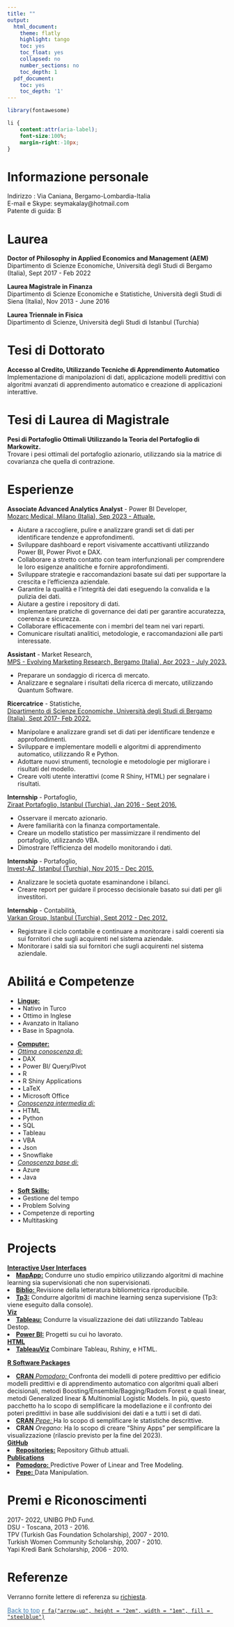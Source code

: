 ```yaml
---
title: ""
output:
  html_document:
    theme: flatly
    highlight: tango
    toc: yes
    toc_float: yes
    collapsed: no
    number_sections: no
    toc_depth: 1
  pdf_document:
    toc: yes
    toc_depth: '1'
---
```



```r
library(fontawesome)
```     


<!--\1   
```r
knitr::opts_chunk$set(message=FALSE, warning=FALSE, cache=TRUE)
```
font-weight:bold; \1-->
 
```css

li {
    content:attr(aria-label);
    font-size:100%;
    margin-right:-10px;
}

``` 


# Informazione personale

Indirizzo : Via Caniana, Bergamo-Lombardia-Italia\
E-mail e Skype: seymakalay@hotmail.com\
Patente di guida: B
<!--\1 
Place of Birth : Turkey-Istanbul\ 
Cellulare : +39 338 9628589\
Stato civile : Celibe \
Data di nascita : 16.05.1987\
Patente di guida: B
\1-->

<!--\1
# Objectives

To work for the organization to the best of my knowledge and ability from where the organization could benefit from my programming, app building and machine learning skills. 

FOR ICON ION!!!
https://github.com/ionic-team/ionicons

\1-->





# Laurea
     
**Doctor of Philosophy in Applied Economics and Management (AEM)**\
Dipartimento di Scienze Economiche, Università degli Studi di Bergamo (Italia), Sept 2017 - Feb 2022

**Laurea Magistrale in Finanza**\
Dipartimento di Scienze Economiche e Statistiche, Università degli Studi di Siena (Italia),  Nov 2013 - June 2016

<!--\1
**Certificate in Masters of Business Administration Program**\
College of Business, University of Auburn (USA), Primavera 2011 - Autunno 2012\
\1-->

**Laurea Triennale in Fisica **\
Dipartimento di Scienze, Università degli Studi di Istanbul (Turchia)        
 
 <!--\1 Astronomia e Scienze Spaziali**\ \1-->

# Tesi di Dottorato

**Accesso al Credito, Utilizzando Tecniche di Apprendimento Automatico**\
Implementazione di manipolazioni di dati, applicazione modelli predittivi con algoritmi avanzati di
apprendimento automatico e creazione di applicazioni interattive.


# Tesi di Laurea di Magistrale

**Pesi di Portafoglio Ottimali Utilizzando la Teoria del Portafoglio di Markowitz.**\
Trovare i pesi ottimali del portafoglio azionario, utilizzando sia la matrice di covarianza che quella di
contrazione.


# Esperienze




**Associate Advanced Analytics Analyst** - Power BI Developer,\
<u>Mozarc Medical, Milano (Italia), Sep 2023 - Attuale.</u>\
 <!--\1 - Analisi e visualizzazione dei dati: Assistenza nella raccolta, pulizia e analisi di set di dati di grandi
dimensioni per identificare tendenze, modelli e approfondimenti. Sviluppo di dashboard e report visivamente
accattivanti utilizzando Power BI per comunicare in modo efficace i risultati alle parti interessate.
\1-->
<body>
  <ul>
    <li> Aiutare a raccogliere, pulire e analizzare grandi set di dati per identificare tendenze e approfondimenti.</li>
    <li> Sviluppare dashboard e report visivamente accattivanti utilizzando Power BI, Power Pivot e DAX.</li>
    <li> Collaborare a stretto contatto con team interfunzionali per comprendere le loro esigenze analitiche e fornire approfondimenti.</li>
    <li> Sviluppare strategie e raccomandazioni basate sui dati per supportare la crescita e l‘efficienza aziendale.</li>
    <li> Garantire la qualità e l‘integrità dei dati eseguendo la convalida e la pulizia dei dati.</li>
    <li> Aiutare a gestire i repository di dati.</li>
    <li> Implementare pratiche di governance dei dati per garantire accuratezza, coerenza e sicurezza.</li>
    <li> Collaborare efficacemente con i membri del team nei vari reparti.</li>
    <li> Comunicare risultati analitici, metodologie, e raccomandazioni alle parti interessate.</li>
  </ul>
</body>


**Assistant** - Market Research,\
<u>MPS - Evolving Marketing Research, Bergamo (Italia), Apr 2023 - July 2023.</u>\
<!--\1 - Analizzare i risultati delle ricerche di mercato creando database e statistiche descrittive.\1--> 
<body>
    <ul>
      <li> Preparare un sondaggio di ricerca di mercato.</li> 
      <li> Analizzare e segnalare i risultati della ricerca di mercato, utilizzando Quantum Software.</li> 
    </ul>
</body>

**Ricercatrice** - Statistiche,\
<u>Dipartimento di Scienze Economiche, Università degli Studi di Bergamo (Italia), Sept 2017- Feb 2022.</u>\
<!--\1 - Implementazione di manipolazioni di dati, applicazione di tecniche di machine learning, e creazione di
applicazioni interattive^[si prega di consultare i repository GitHub su: <a href="https://github.com/seymakalay" target="_blank">https://github.com/seymakalay</a> ].\1--> 
<body>
    <ul>
      <li> Manipolare e analizzare grandi set di dati per identificare tendenze e approfondimenti.</li>
      <li> Sviluppare e implementare modelli e algoritmi di apprendimento automatico, utilizzando R e Python.</li>
      <li> Adottare nuovi strumenti, tecnologie e metodologie per migliorare i risultati del modello.</li>
      <li> Creare volti utente interattivi (come R Shiny, HTML) per segnalare i risultati.</li>
    </ul>
</body>
 <!--\1 application^[Please see at: https://github.com/seymakalay].\      
 to find out the probability of credit default\1-->

**Internship** - Portafoglio,\
<u>Ziraat Portafoglio, Istanbul (Turchia), Jan 2016 - Sept 2016.</u>\
<!--\1 - Osservazione del mercato azionario e obbligazionario e creazione di un modello statistico per la massimalizzazione del rendimento e dimostrazione dell’efficenza del modello per mezzo della monitorizzazione
dei dati.\ \1--> 
<body>
    <ul>
      <li> Osservare il mercato azionario.</li>
      <li> Avere familiarità con la finanza comportamentale.</li>
      <li> Creare un modello statistico per massimizzare il rendimento del portafoglio, utilizzando VBA.</li>
      <li> Dimostrare l’efficienza del modello monitorando i dati.</li>
    </ul>
</body>

**Internship** - Portafoglio,\
<u>Invest-AZ, Istanbul (Turchia), Nov 2015 - Dec 2015.</u>\
<!--\1  - Analisi delle società tramite l’osservazione dei conti e dei bilanci per comprendere il vantaggio ricavato
dall’investire nelle stesse.\1-->
<body>
    <ul>
      <li> Analizzare le società quotate esaminandone i bilanci.</li>
      <li> Creare report per guidare il processo decisionale basato sui dati per gli investitori.</li>
    </ul>
</body>


**Internship** - Contabilità,\
<u>Varkan Group, Istanbul (Turchia), Sept 2012 - Dec 2012.</u>\
<!--\1 - Responsabile della registrazione del ciclo contabile attraverso il controllo dei saldi coerenti sia dei fornitori
che degli acquirenti.\1--> 
<body>
    <ul>
      <li> Registrare il ciclo contabile e continuare a monitorare i saldi coerenti sia sui fornitori che sugli acquirenti nel sistema aziendale.</li>
      <li> Monitorare i saldi sia sui fornitori che sugli acquirenti nel sistema aziendale.</li>
    </ul>
</body>

<!--\1 
**Part time** -  Immobiliare,\
Emlak Ada, Istanbul (Turchia), Jun 2007 - Jan 2010.\
- Coinvolto nel marketing e nella comunicazione dell’azienda. Redazione di contratti, riunioni programmate,
trattative gestite, aggiornamento sito web aziendale, collaborazione con altre agenzie immobiliari,
generazione di nuove soluzioni e ricerca sulle esigenze e preferenze dei clienti.
\1-->


# Abilitá e Competenze
<!--\1  **Languages:** Native in Turkish, advance in English, intermediate in Italian, beginner in Spanish.\     \1-->
<ul class="list-inline">
   <li> <u>**Lingue:**</u>  </li>
   <li>&bull; Nativo in Turco </li>
   <li>&bull; Ottimo in Inglese </li>
   <li>&bull; Avanzato in Italiano </li>
   <li>&bull; Base in Spagnola.</li>

</ul>
<ul class="list-inline">
   <li> <u>**Computer:** </u>  </li>
   <li> <u>*Ottima conoscenza di:*</u>  </li>
   <li>&bull; DAX </li>
   <li>&bull; Power BI/ Query/Pivot </li>
   <li>&bull; R </li>
   <li>&bull; R Shiny Applications </li>
   <li>&bull;  LaTeX </li>
   <li>&bull; Microsoft Office </li>
    <li> <u>*Conoscenza intermedia di:*</u>  </li>
    <li>&bull; HTML </li>
    <li>&bull; Python </li>
    <li>&bull; SQL </li>
    <li>&bull; Tableau </li>
    <li>&bull; VBA </li>
    <li>&bull; Json </li>
    <li>&bull; Snowflake</li>
    <li> <u>*Conoscenza base di:*</u>  </li>
    <li>&bull; Azure </li>
    <li>&bull; Java </li>
</ul>
<!--\1 Latex, Microsoft Office, R, Shiny Application. \1-->
<!--\1   <u>*New in:* </u> Html, Python, SQL, Java.\1-->
<ul class="list-inline">
<li> <u> **Soft Skills:** </u>  </li>
   <li>&bull; Gestione del tempo </li>
   <li>&bull; Problem Solving </li>
   <li>&bull; Competenze di reporting  </li>
   <li>&bull; Multitasking </li>
</ul>



# Projects

<u>**Interactive User Interfaces**</u>
<li><u><a href="https://seymakalay87.shinyapps.io/MapApp/" target="_blank">**MapApp:**</a></u> 
Condurre uno studio empirico utilizzando algoritmi di machine learning sia supervisionati
che non supervisionati. </li>

<li><u><a href="https://seymakalay87.shinyapps.io/biblio/" target="_blank"> **Biblio:** </a></u> 
Revisione della letteratura bibliometrica riproducibile.</li>

<li><u><a href="https://github.com/seymakalay/tp3" target="_blank"> 
**Tp3:**</a></u>
 Condurre algoritmi di machine learning senza supervisione (Tp3: viene eseguito dalla console).</li>

<u>**Viz**</u>
<li><u><a href="https://public.tableau.com/app/profile/seyma.kalay" target="_blank">**Tableau:**</a></u> 
Condurre la visualizzazione dei dati utilizzando Tableau Destop.</li>

<li><u><a href="https://seymakalay.github.io/unibg/powerbi.html" target="_blank">**Power BI:**</a></u> 
Progetti su cui ho lavorato.</li>

<u>**HTML**</u>
<li><u><a href="https://seymakalay.github.io/TableauViz/index.html" target="_blank">**TableauViz**</a></u> 
Combinare Tableau, Rshiny, e HTML.</li>



<u>**R Software Packages**</u> 

<li><u> <a href="https://github.com/seymakalay/pomodoro" target="_blank"> **CRAN** *Pomodoro:* </a></u>
Confronta dei modelli di potere predittivo per edificio modelli predittivi e di apprendimento
automatico con algoritmi quali alberi decisionali, metodi Boosting/Ensemble/Bagging/Radom Forest e
quali linear, metodi Generalized linear & Multinomial Logistic Models. In più, questo pacchetto ha lo
scopo di semplificare la modellazione e il confronto dei poteri predittivi in base alle suddivisioni dei dati
e a tutti i set di dati.</li> 

<li><u> <a href="https://github.com/seymakalay/pepe" target="_blank"> **CRAN** *Pepe:* </a></u>
Ha lo scopo di semplificare le statistiche descrittive.</li>
<li> **CRAN** *Oregano:* 
Ha lo scopo di creare "Shiny Apps" per semplificare la visualizzazione (rilascio previsto per
la fine del 2023). </li>

<u>**GitHub**</u>
<li><u><a href="https://github.com/seymakalay" target="_blank">**Repositories:**</a></u> 
Repository Github attuali.</li>

<u>**Publications**</u> 
<li><u><a href="./pomodoro.pdf" target="_blank">  **Pomodoro:** </a></u> 
Predictive Power of Linear and Tree Modeling.</li>

<li><u> <a href="./pepe.pdf" target="_blank"> **Pepe:** </a> </u>
Data Manipulation. </li>



<!--\1   <u><a href="./Kalay_PHD_Presantation.pdf" target="_blank"> Phd-Dissertation </a></u>   \1--> 

<!--\1  \( \LaTeX \)  \1--> 

# Premi e Riconoscimenti

2017- 2022, UNIBG PhD Fund.\
DSU - Toscana, 2013 - 2016.\
TPV (Turkish Gas Foundation Scholarship), 2007 - 2010.\
Turkish Women Community Scholarship, 2007 - 2010.\
Yapi Kredi Bank Scholarship, 2006 - 2010.


# Referenze

Verranno fornite lettere di referenza su  [richiesta](mailto:seymakalay@hotmail.com).

<!--\1
**Asso. Prof.:** Daniel Felix Ahelegbey; University of Pavia; Associate Professor; dfkahey@hotmail.com\
**Trading Mgr:** Birkan Karatas; Ziraat Portfoy; Trading Manager; bkaratas@ziraatportfoy.com.tr\
**Prof.:** Claudio Pacati; University of Siena; Full Professor; claudio.pacati@unisi.it\
\1--> 


<!--\1   <a href="#top">Back to top</a> \1-->
 <a href="#top" style="color:steelblue;" >Back to top</a> [`r fa("arrow-up", height = "2em", width = "1em", fill = "steelblue")`](#) 
